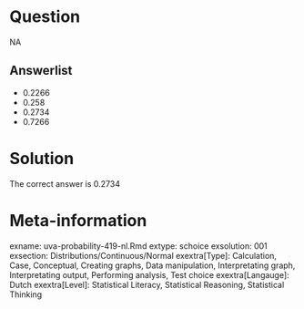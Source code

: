 Question
========

NA

Answerlist
----------
* 0.2266
* 0.258
* 0.2734
* 0.7266

Solution
========

The correct answer is  0.2734

Meta-information
================
exname: uva-probability-419-nl.Rmd
extype: schoice
exsolution: 001
exsection: Distributions/Continuous/Normal
exextra[Type]: Calculation, Case, Conceptual, Creating graphs, Data manipulation, Interpretating graph, Interpretating output, Performing analysis, Test choice
exextra[Langauge]: Dutch
exextra[Level]: Statistical Literacy, Statistical Reasoning, Statistical Thinking
